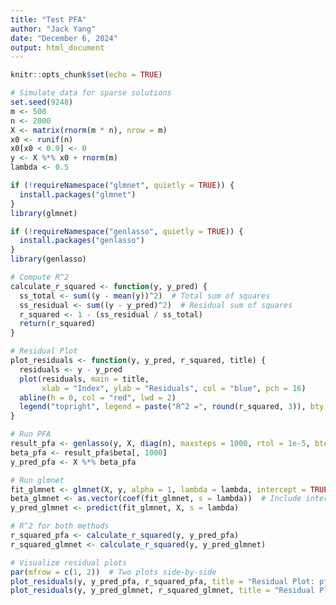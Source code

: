 ```yaml
---
title: "Test PFA"
author: "Jack Yang"
date: "December 6, 2024"
output: html_document
---
```


```r
knitr::opts_chunk$set(echo = TRUE)
```

```r
# Simulate data for sparse solutions
set.seed(9248)
m <- 500
n <- 2000
X <- matrix(rnorm(m * n), nrow = m)
x0 <- runif(n)
x0[x0 < 0.9] <- 0
y <- X %*% x0 + rnorm(m)
lambda <- 0.5
```

```r
if (!requireNamespace("glmnet", quietly = TRUE)) {
  install.packages("glmnet")
}
library(glmnet)

if (!requireNamespace("genlasso", quietly = TRUE)) {
  install.packages("genlasso")
}
library(genlasso)

# Compute R^2
calculate_r_squared <- function(y, y_pred) {
  ss_total <- sum((y - mean(y))^2)  # Total sum of squares
  ss_residual <- sum((y - y_pred)^2)  # Residual sum of squares
  r_squared <- 1 - (ss_residual / ss_total)
  return(r_squared)
}

# Residual Plot
plot_residuals <- function(y, y_pred, r_squared, title) {
  residuals <- y - y_pred
  plot(residuals, main = title,
       xlab = "Index", ylab = "Residuals", col = "blue", pch = 16)
  abline(h = 0, col = "red", lwd = 2)
  legend("topright", legend = paste("R^2 =", round(r_squared, 3)), bty = "n", cex = 1.2)
}

# Run PFA
result_pfa <- genlasso(y, X, diag(n), maxsteps = 1000, rtol = 1e-5, btol = 1e-5)
beta_pfa <- result_pfa$beta[, 1000]
y_pred_pfa <- X %*% beta_pfa

# Run glmnet
fit_glmnet <- glmnet(X, y, alpha = 1, lambda = lambda, intercept = TRUE)
beta_glmnet <- as.vector(coef(fit_glmnet, s = lambda))  # Include intercept term
y_pred_glmnet <- predict(fit_glmnet, X, s = lambda)

# R^2 for both methods
r_squared_pfa <- calculate_r_squared(y, y_pred_pfa)
r_squared_glmnet <- calculate_r_squared(y, y_pred_glmnet)

# Visualize residual plots
par(mfrow = c(1, 2))  # Two plots side-by-side
plot_residuals(y, y_pred_pfa, r_squared_pfa, title = "Residual Plot: pfa")
plot_residuals(y, y_pred_glmnet, r_squared_glmnet, title = "Residual Plot: glmnet")
```

